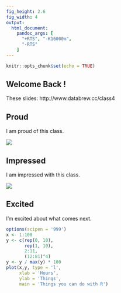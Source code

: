 ```yaml
---
fig_height: 2.6
fig_width: 4
output:
  html_document:
    pandoc_args: [
      "+RTS", "-K16000m",
      "-RTS"
    ]
---
```


```r
knitr::opts_chunk$set(echo = TRUE)
```


## Welcome Back !

These slides: 
http://www.databrew.cc/class4

## Proud

I am proud of this class.

![](../images/proud.png)

## Impressed

I am impressed with this class.

![](../images/impressed.jpg)

## Excited

I'm excited about what comes next.

```r
options(scipen = '999')
x <- 1:100
y <- c(rep(0, 10),
       rep(1, 10),
       2:11,
       (12:81)^4)
y <- y / max(y) * 100
plot(x,y, type = 'l',
     xlab = 'Hours',
     ylab = 'Things',
     main = 'Things you can do with R')
```

